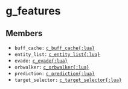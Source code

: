 # g_features

## Members

- `buff_cache:` [`c_buff_cache{:lua}`](/classes/features/c_buff_cache)
- `entity_list:` [`c_entity_list{:lua}`](/classes/features/c_entity_list)
- `evade:` [`c_evade{:lua}`](/classes/features/c_evade)
- `orbwalker:` [`c_orbwalker{:lua}`](/classes/features/c_orbwalker)
- `prediction:` [`c_prediction{:lua}`](/classes/features/c_prediction)
- `target_selector:` [`c_target_selector{:lua}`](/classes/features/c_target_selector)
